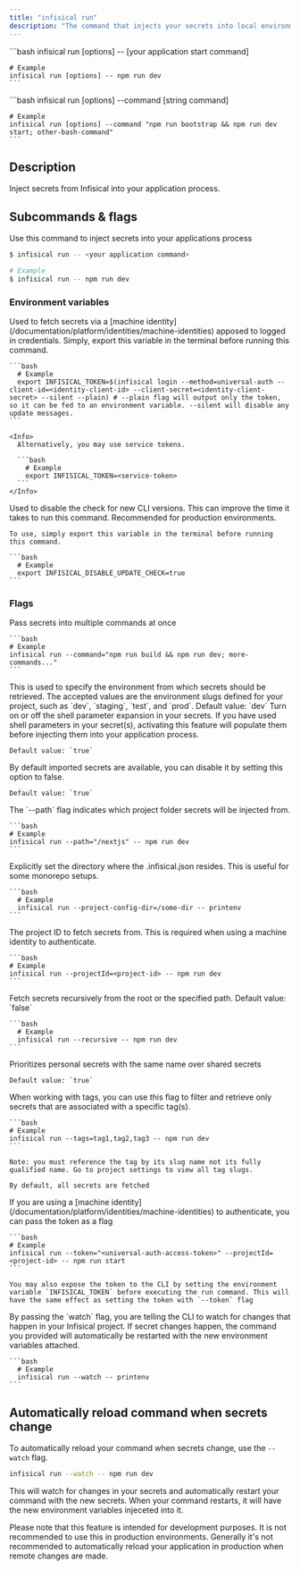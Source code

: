 ```yaml
---
title: "infisical run"
description: "The command that injects your secrets into local environment"
---
```


<Tabs>
  <Tab title="Single command">
    ```bash
    infisical run [options] -- [your application start command]

    # Example
    infisical run [options] -- npm run dev
    ```

  </Tab>

  <Tab title="Chained commands">
    ```bash
    infisical run [options] --command [string command]

    # Example
    infisical run [options] --command "npm run bootstrap && npm run dev start; other-bash-command"
    ```

  </Tab>
</Tabs>

## Description

Inject secrets from Infisical into your application process.

## Subcommands & flags

<Accordion title="infisical run" defaultOpen="true">
  Use this command to inject secrets into your applications process

```bash
$ infisical run -- <your application command>

# Example
$ infisical run -- npm run dev
```

### Environment variables

  <Accordion title="INFISICAL_TOKEN">
    Used to fetch secrets via a [machine identity](/documentation/platform/identities/machine-identities) apposed to logged in credentials. Simply, export this variable in the terminal before running this command.

    ```bash
      # Example
      export INFISICAL_TOKEN=$(infisical login --method=universal-auth --client-id=<identity-client-id> --client-secret=<identity-client-secret> --silent --plain) # --plain flag will output only the token, so it can be fed to an environment variable. --silent will disable any update messages.
    ```

    <Info>
      Alternatively, you may use service tokens.

      ```bash
        # Example
        export INFISICAL_TOKEN=<service-token>
      ```
    </Info>
  </Accordion>

  <Accordion title="INFISICAL_DISABLE_UPDATE_CHECK">
    Used to disable the check for new CLI versions. This can improve the time it takes to run this command. Recommended for production environments.
    
    To use, simply export this variable in the terminal before running this command.

    ```bash
      # Example
      export INFISICAL_DISABLE_UPDATE_CHECK=true
    ```
  </Accordion>

  ### Flags

  <Accordion title="--command">
    Pass secrets into multiple commands at once

    ```bash
    # Example
    infisical run --command="npm run build && npm run dev; more-commands..."
    ```

  </Accordion>

  <Accordion title="--env">
    This is used to specify the environment from which secrets should be
    retrieved. The accepted values are the environment slugs defined for your
    project, such as `dev`, `staging`, `test`, and `prod`. Default value: `dev`
  </Accordion>

  <Accordion title="--expand">
    Turn on or off the shell parameter expansion in your secrets. If you have used shell parameters in your secret(s), activating this feature will populate them before injecting them into your application process.

    Default value: `true`

  </Accordion>

  <Accordion title="--include-imports">
    By default imported secrets are available, you can disable it by setting this option to false.

    Default value: `true`
  </Accordion>

  <Accordion title="--path">
    The `--path` flag indicates which project folder secrets will be injected from.

    ```bash
    # Example
    infisical run --path="/nextjs" -- npm run dev
    ```

  </Accordion>

  <Accordion title="--project-config-dir">
    Explicitly set the directory where the .infisical.json resides. This is useful for some monorepo setups.

    ```bash
      # Example
      infisical run --project-config-dir=/some-dir -- printenv
    ```
  </Accordion>

  <Accordion title="--projectId">
    The project ID to fetch secrets from. This is required when using a machine identity to authenticate.

    ```bash
    # Example
    infisical run --projectId=<project-id> -- npm run dev
    ```

  </Accordion>

  <Accordion title="--recursive">
    Fetch secrets recursively from the root or the specified path. Default value: `false`

    ```bash
      # Example
      infisical run --recursive -- npm run dev
    ```

  </Accordion>

  <Accordion title="--secret-overriding">
    Prioritizes personal secrets with the same name over shared secrets

    Default value: `true`

  </Accordion>

  <Accordion title="--tags">
    When working with tags, you can use this flag to filter and retrieve only secrets that are associated with a specific tag(s).

    ```bash
    # Example
    infisical run --tags=tag1,tag2,tag3 -- npm run dev
    ```

    Note: you must reference the tag by its slug name not its fully qualified name. Go to project settings to view all tag slugs.

    By default, all secrets are fetched

  </Accordion>

  <Accordion title="--token">
    If you are using a [machine identity](/documentation/platform/identities/machine-identities) to authenticate, you can pass the token as a flag

    ```bash
    # Example
    infisical run --token="<universal-auth-access-token>" --projectId=<project-id> -- npm run start
    ```

    You may also expose the token to the CLI by setting the environment variable `INFISICAL_TOKEN` before executing the run command. This will have the same effect as setting the token with `--token` flag

  </Accordion>

  <Accordion title="--watch">
    By passing the `watch` flag, you are telling the CLI to watch for changes that happen in your Infisical project.
    If secret changes happen, the command you provided will automatically be restarted with the new environment variables attached.

    ```bash
      # Example
      infisical run --watch -- printenv
    ```
  </Accordion>

</Accordion>


## Automatically reload command when secrets change

To automatically reload your command when secrets change, use the `--watch` flag.

```bash
infisical run --watch -- npm run dev
```

This will watch for changes in your secrets and automatically restart your command with the new secrets.
When your command restarts, it will have the new environment variables injeceted into it.

<Note>
  Please note that this feature is intended for development purposes. It is not recommended to use this in production environments. Generally it's not recommended to automatically reload your application in production when remote changes are made.
</Note>
